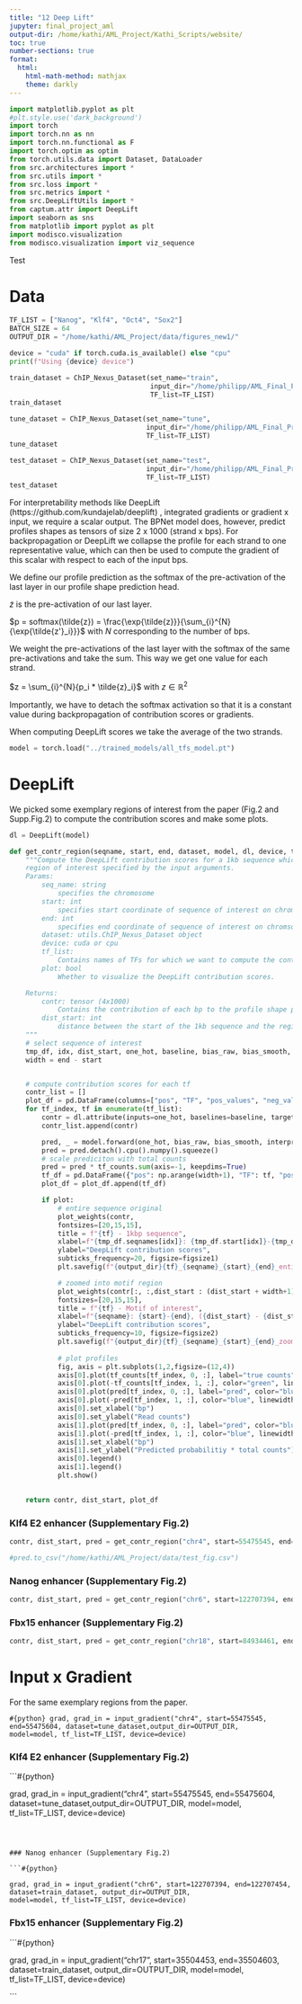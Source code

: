 ```yaml
---
title: "12 Deep Lift"
jupyter: final_project_aml
output-dir: /home/kathi/AML_Project/Kathi_Scripts/website/
toc: true
number-sections: true
format:
  html:
    html-math-method: mathjax
    theme: darkly
---
```




```python
import matplotlib.pyplot as plt
#plt.style.use('dark_background')
import torch
import torch.nn as nn
import torch.nn.functional as F
import torch.optim as optim
from torch.utils.data import Dataset, DataLoader
from src.architectures import *
from src.utils import * 
from src.loss import *
from src.metrics import *
from src.DeepLiftUtils import *
from captum.attr import DeepLift
import seaborn as sns
from matplotlib import pyplot as plt
import modisco.visualization
from modisco.visualization import viz_sequence
```

Test

# Data

```python
TF_LIST = ["Nanog", "Klf4", "Oct4", "Sox2"]
BATCH_SIZE = 64
OUTPUT_DIR = "/home/kathi/AML_Project/data/figures_new1/"
```



```python
device = "cuda" if torch.cuda.is_available() else "cpu"
print(f"Using {device} device")
```




```python
train_dataset = ChIP_Nexus_Dataset(set_name="train", 
                                   input_dir="/home/philipp/AML_Final_Project/output_6/", 
                                   TF_list=TF_LIST)
train_dataset
```


```python
tune_dataset = ChIP_Nexus_Dataset(set_name="tune", 
                                  input_dir="/home/philipp/AML_Final_Project/output_6/", 
                                  TF_list=TF_LIST)
tune_dataset
```


```python
test_dataset = ChIP_Nexus_Dataset(set_name="test", 
                                  input_dir="/home/philipp/AML_Final_Project/output_6/", 
                                  TF_list=TF_LIST)
test_dataset
```


For interpretability methods like DeepLift (https://github.com/kundajelab/deeplift)
, integrated gradients or gradient x input, we require a scalar output. The BPNet model does, however, predict profiles shapes as tensors of size 2 x 1000 (strand x bps). For backpropagation or DeepLift we collapse the profile for each strand to one representative value, which can then be used to compute the gradient of this scalar with respect to each of the input bps. 

We define our profile prediction as the softmax of the pre-activation of the last layer in our profile shape prediction head.

$\tilde{z}$ is the pre-activation of our last layer.

$p = softmax(\tilde{z}) = \frac{\exp{\tilde{z}}}{\sum_{i}^{N}{\exp{\tilde{z'}_i}}}$ with $N$ corresponding to the number of bps.

We weight the pre-activations of the last layer with the softmax of the same pre-activations and take the sum. This way we get one value for each strand.

$z = \sum_{i}^{N}{p_i * \tilde{z}_i}$ with $z \in \mathbb{R}^{2}$

Importantly, we have to detach the softmax activation so that it is a constant value during backpropagation of contribution scores or gradients.

When computing DeepLift scores we  take the average of the two strands. 



```python
model = torch.load("../trained_models/all_tfs_model.pt")
```

# DeepLift

We picked some exemplary regions of interest from the paper (Fig.2 and Supp.Fig.2) to compute the contribution scores and make some plots.


```python
dl = DeepLift(model)

```

```python
def get_contr_region(seqname, start, end, dataset, model, dl, device, tf_list, output_dir, plot=True, figsize1=(20,2), figsize2=(10,1.5)):
    """Compute the DeepLift contribution scores for a 1kb sequence which contains the shorter 
    region of interest specified by the input arguments.
    Params:
        seq_name: string
            specifies the chromosome 
        start: int
            specifies start coordinate of sequence of interest on chromosome
        end: int
            specifies end coordinate of sequence of interest on chromsome
        dataset: utils.ChIP_Nexus_Dataset object
        device: cuda or cpu
        tf_list: 
            Contains names of TFs for which we want to compute the contributions
        plot: bool
            Whether to visualize the DeepLift contribution scores.

    Returns:
        contr: tensor (4x1000)
            Contains the contribution of each bp to the profile shape predictions for the input sequence.
        dist_start: int
            distance between the start of the 1kb sequence and the region of interest
    """
    # select sequence of interest
    tmp_df, idx, dist_start, one_hot, baseline, bias_raw, bias_smooth, tf_counts = get_seq_oi(seqname, start, end, dataset, device)
    width = end - start


    # compute contribution scores for each tf
    contr_list = []
    plot_df = pd.DataFrame(columns=["pos", "TF", "pos_values", "neg_values"])
    for tf_index, tf in enumerate(tf_list):
        contr = dl.attribute(inputs=one_hot, baselines=baseline, target=(tf_index), additional_forward_args=(bias_raw, bias_smooth, True)).detach().cpu().numpy()
        contr_list.append(contr)

        pred, _ = model.forward(one_hot, bias_raw, bias_smooth, interpretation=False)
        pred = pred.detach().cpu().numpy().squeeze()
        # scale prediciton with total counts
        pred = pred * tf_counts.sum(axis=-1, keepdims=True)
        tf_df = pd.DataFrame({"pos": np.arange(width+1), "TF": tf, "pos_values": pred[tf_index, 0, dist_start : (dist_start + width+1)], "neg_values": pred[tf_index, 1, dist_start : (dist_start + width+1)]})
        plot_df = plot_df.append(tf_df)

        if plot:
            # entire sequence original
            plot_weights(contr,
            fontsizes=[20,15,15],
            title = f"{tf} - 1kbp sequence", 
            xlabel=f"{tmp_df.seqnames[idx]}: {tmp_df.start[idx]}-{tmp_df.end[idx]}", 
            ylabel="DeepLift contribution scores",
            subticks_frequency=20, figsize=figsize1)
            plt.savefig(f"{output_dir}{tf}_{seqname}_{start}_{end}_entireSeq_DeepLift.pdf")

            # zoomed into motif region
            plot_weights(contr[:, :,dist_start : (dist_start + width+1)],
            fontsizes=[20,15,15],
            title = f"{tf} - Motif of interest", 
            xlabel=f"{seqname}: {start}-{end}, ({dist_start} - {dist_start + width+1})", 
            ylabel="DeepLift contribution scores",
            subticks_frequency=10, figsize=figsize2)
            plt.savefig(f"{output_dir}{tf}_{seqname}_{start}_{end}_zoomedSeq_DeepLift.pdf")  
            
            # plot profiles
            fig, axis = plt.subplots(1,2,figsize=(12,4))
            axis[0].plot(tf_counts[tf_index, 0, :], label="true counts", color="green", linewidth=0.8)
            axis[0].plot(-tf_counts[tf_index, 1, :], color="green", linewidth=0.8)
            axis[0].plot(pred[tf_index, 0, :], label="pred", color="blue", linewidth=0.8)
            axis[0].plot(-pred[tf_index, 1, :], color="blue", linewidth=0.8)   
            axis[0].set_xlabel("bp")
            axis[0].set_ylabel("Read counts")
            axis[1].plot(pred[tf_index, 0, :], label="pred", color="blue", linewidth=0.8)
            axis[1].plot(-pred[tf_index, 1, :], color="blue", linewidth=0.8)
            axis[1].set_xlabel("bp")
            axis[1].set_ylabel("Predicted probabilitiy * total counts")
            axis[0].legend()
            axis[1].legend()
            plt.show()

            
    return contr, dist_start, plot_df
```



### Klf4 E2 enhancer (Supplementary Fig.2)



```python

contr, dist_start, pred = get_contr_region("chr4", start=55475545, end=55475604, dataset=tune_dataset, output_dir=OUTPUT_DIR, dl=dl, tf_list=TF_LIST, device=device, model=model)

#pred.to_csv("/home/kathi/AML_Project/data/test_fig.csv")
```





### Nanog enhancer (Supplementary Fig.2)

```python

contr, dist_start, pred = get_contr_region("chr6", start=122707394, end=122707454, dataset=train_dataset, output_dir=OUTPUT_DIR, dl=dl, tf_list=TF_LIST, device=device, model=model)

```




### Fbx15 enhancer (Supplementary Fig.2)

```python


contr, dist_start, pred = get_contr_region("chr18", start=84934461, end=84934521, dataset=train_dataset, output_dir=OUTPUT_DIR, dl=dl, tf_list=TF_LIST, device=device, model=model)


```







# Input x Gradient

For the same exemplary regions from the paper.

```#{python}
grad, grad_in = input_gradient("chr4", start=55475545, end=55475604, dataset=tune_dataset,output_dir=OUTPUT_DIR, 
model=model, tf_list=TF_LIST, device=device)
```





### Klf4 E2 enhancer (Supplementary Fig.2)


```#{python}

grad, grad_in = input_gradient("chr4", start=55475545, end=55475604, dataset=tune_dataset,output_dir=OUTPUT_DIR, 
 model=model, tf_list=TF_LIST, device=device)

```



### Nanog enhancer (Supplementary Fig.2)

```#{python}

grad, grad_in = input_gradient("chr6", start=122707394, end=122707454, dataset=train_dataset, output_dir=OUTPUT_DIR, 
model=model, tf_list=TF_LIST, device=device)

```

### Fbx15 enhancer (Supplementary Fig.2)

```#{python}


grad, grad_in = input_gradient("chr17", start=35504453, end=35504603, dataset=train_dataset, output_dir=OUTPUT_DIR, 
model=model, tf_list=TF_LIST, device=device)


```




